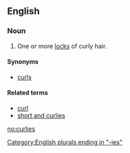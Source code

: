 ==English==
===Noun===
{{en-noun|''[[pluralia tantum]]''}}
#One or more [[lock]]s of curly hair.

====Synonyms====
*[[curls]]

====Related terms====
*[[curl]]
*[[short and curlies]]

[[Category:English plurals ending in "-ies"]]

[[no:curlies]]